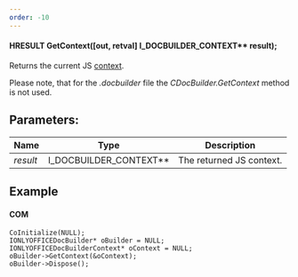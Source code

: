 ```yaml
---
order: -10
---
```

#### HRESULT GetContext(\[out, retval] I\_DOCBUILDER\_CONTEXT\*\* result);

Returns the current JS [context](/docbuilder/integrationapi/com/cdocbuildercontext).

Please note, that for the *.docbuilder* file the *CDocBuilder.GetContext* method is not used.

## Parameters:

| Name     | Type                       | Description              |
| -------- | -------------------------- | ------------------------ |
| *result* | I\_DOCBUILDER\_CONTEXT\*\* | The returned JS context. |

## Example

#### COM

```
CoInitialize(NULL);
IONLYOFFICEDocBuilder* oBuilder = NULL;
IONLYOFFICEDocBuilderContext* oContext = NULL;
oBuilder->GetContext(&oContext);
oBuilder->Dispose();
```
